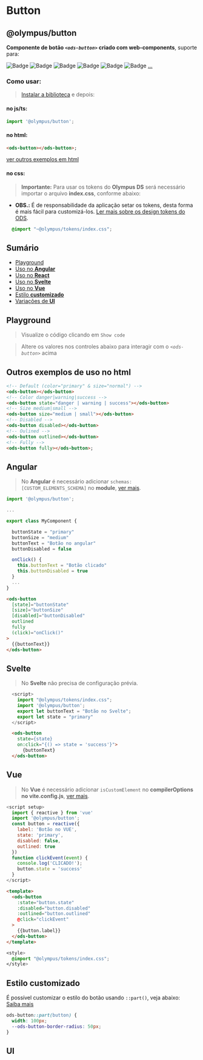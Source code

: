 
# Button
## @olympus/button

**Componente de botão _`<ods-button>`_ criado com web-components**, suporte para:

![Badge](https://img.shields.io/badge/Angular-DD0031?style=for-the-badge&logo=angular&logoColor=white)
![Badge](https://img.shields.io/badge/React-20232A?style=for-the-badge&logo=react&logoColor=61DAFB)
![Badge](https://img.shields.io/badge/Svelte-4A4A55?style=for-the-badge&logo=svelte&logoColor=FF3E00)
![Badge](https://img.shields.io/badge/Vue.js-35495E?style=for-the-badge&logo=vue.js&logoColor=4FC08D)
![Badge](https://img.shields.io/badge/JavaScript-F7DF1E?style=for-the-badge&logo=javascript&logoColor=black)
![Badge](https://img.shields.io/badge/TypeScript-007ACC?style=for-the-badge&logo=typescript&logoColor=white)
[...](https://custom-elements-everywhere.com/)

### Como usar:
> [Instalar a biblioteca](/docs/introduction--page) e depois:

#### no js/ts:
```js dark
import '@olympus/button';
```
#### no html:

```html dark
<ods-button></ods-button>;
```
[ver outros exemplos em html](#outros-exemplos-de-uso-no-html)

#### no css:
> **Importante:** Para usar os tokens do **Olympus DS** será necessário importar o arquivo **index.css**, conforme abaixo:
- **OBS.:** É de responsabilidade da aplicação setar os tokens, desta forma é mais fácil para customizá-los.
[Ler mais sobre os design tokens do ODS]().

```css dark
  @import "~@olympus/tokens/index.css";
```
## Sumário

- [Playground](#playground)
- [Uso no **Angular**](#angular)
- [Uso no **React**](#react)
- [Uso no **Svelte**](#svelte)
- [Uso no **Vue**](#vue)
- [Estilo **customizado**](#estilo-customizado)
- [Variações de **UI**](#ui)


## Playground
> Visualize o código clicando em `Show code`

<Primary />

> Altere os valores nos controles abaixo para interagir com o _`<ods-button>`_ acima

<ArgsTable story={PRIMARY_STORY} />

## Outros exemplos de uso no html

```html dark
<!-- Default (color="primary" & size="normal") -->
<ods-button></ods-button>
<!-- Color danger|warning|success -->
<ods-button state="danger | warning | success"></ods-button>
<!-- Size medium|small -->
<ods-button size="medium | small"></ods-button>
<!-- Disabled -->
<ods-button disabled></ods-button>
<!-- Oulined -->
<ods-button outlined></ods-button>
<!-- Fully -->
<ods-button fully></ods-button>;
```

## Angular
> No **Angular** é necessário adicionar `schemas: [CUSTOM_ELEMENTS_SCHEMA]` no **module**, [ver mais](/docs/introduction--page#angular).

```typescript dark
import '@olympus/button';

...

export class MyComponent {

  buttonState = "primary"
  buttonSize = "medium"
  buttonText = "Botão no angular"
  buttonDisabled = false

  onClick() {
    this.buttonText = "Botão clicado"
    this.buttonDisabled = true
  }
  ...
}
```

```html dark
<ods-button
  [state]="buttonState"
  [size]="buttonSize"
  [disabled]="buttonDisabled"
  outlined
  fully
  (click)="onClick()"
>
  {{buttonText}}
</ods-button>
```

## Svelte
> No **Svelte** não precisa de configuração prévia.

```javascript dark
  <script>
    import "@olympus/tokens/index.css";
    import '@olympus/button';
    export let buttonText = "Botão no Svelte";
    export let state = "primary"
  </script>
```

```html dark
  <ods-button
    state={state}
    on:click="{() => state = 'success'}">
      {buttonText}
  </ods-button>
```

## Vue
> No **Vue** é necessário adicionar `isCustomElement` no **compilerOptions no vite.config.js**, [ver mais](/docs/introduction--page#vue).

```javascript dark
<script setup>
  import { reactive } from 'vue'
  import '@olympus/button';
  const button = reactive({
    label: 'Botão no VUE',
    state: 'primary',
    disabled: false,
    outlined: true
  })
  function clickEvent(event) {
    console.log('CLICADO!');
    button.state = 'success'
  }
</script>
```

```html dark
<template>
  <ods-button
    :state="button.state"
    :disabled="button.disabled"
    :outlined="button.outlined"
    @click="clickEvent"
  >
    {{button.label}}
  </ods-button>
</template>
```

```css dark
<style>
  @import "@olympus/tokens/index.css";
</style>
```

## Estilo customizado
É possível customizar o estilo do botão usando `::part()`, veja abaixo:<br />[Saiba mais](https://developer.mozilla.org/en-US/docs/Web/CSS/::part)

```css dark
ods-button::part(button) {
  width: 100px;
  --ods-button-border-radius: 50px;
}
```

## UI

<Story id="components-button-variations--primary" />
<Story id="components-button-variations--danger" />
<Story id="components-button-variations--warning" />
<Story id="components-button-variations--success" />

